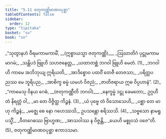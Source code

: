 ```yaml
---
title: "5.11 ဇတုကဏ္ဏိမာဏဝပုစ္ဆာ"
tableOfContents: false
sidebar:
  order: 12
type: "tipitaka"
basket: "su"
book: "sn"
---
```



<DynamicBreadcrumb />

<Division number="1103" book="sn" e="ch" v="18" p="444">

<Paragraph number="1299" type="verses" book="sn">
_“သုတွာနဟံ ဝီရမကာမကာမိံ, __(ဣစ္စာယသ္မာ ဇတုကဏ္ဏိ)___  
_ဩဃာတိဂံ ပုဋ္ဌုမကာမမာဂမံ;_  
_သန္တိပဒံ ဗြူဟိ သဟဇနေတ္တ,_  
_ယထာတစ္ဆံ ဘဂဝါ ဗြူဟိ မေတံ. (1)_  

</Paragraph>

</Division>
<Division number="1104" book="sn" e="ch" v="18" p="445">

<Paragraph number="1300" type="verses" book="sn">
_ဘဂဝါ ဟိ ကာမေ အဘိဘုယျ ဣရိယတိ,_  
_အာဒိစ္စောဝ ပထဝိံ တေဇီ တေဇသာ;_  
_ပရိတ္တပညဿ မေ ဘူရိပည,_  
_အာစိက္ခ ဓမ္မံ ယမဟံ ဝိဇညံ;_  
_ဇာတိဇရာယ ဣဓ ဝိပ္ပဟာနံ”. (2)_  

</Paragraph>

</Division>
<Division number="1105" book="sn" e="ch" v="18" p="445">

<Paragraph number="1301" type="verses" book="sn">
_“ကာမေသု ဝိနယ ဂေဓံ, __(ဇတုကဏ္ဏီတိ ဘဂဝါ)___  
_နေက္ခမ္မံ ဒဋ္ဌု ခေမတော;_  
ဥဂ္ဂဟီတံ နိရတ္တံ ဝါ,_  
_မာ တေ ဝိဇ္ဇိတ္ထ ကိဉ္စနံ. (3)_  

</Paragraph>

</Division>
<Division number="1106" book="sn" e="ch" v="18" p="445">

<Paragraph number="1302" type="verses" book="sn">
_ယံ ပုဗ္ဗေ တံ ဝိသောသေဟိ,_  
_ပစ္ဆာ တေ မာဟု ကိဉ္စနံ;_  
_မဇ္ဈေ စေ နော ဂဟေဿသိ,_  
ဥပသန္တော စရိဿသိ. (4)_  

</Paragraph>

</Division>
<Division number="1107" book="sn" e="ch" v="18" p="445">

<Paragraph number="1303" type="verses" book="sn">
_သဗ္ဗသော နာမရူပသ္မိံ,_  
_ဝီတဂေဓဿ ဗြာဟ္မဏ;_  
_အာသဝါဿ န ဝိဇ္ဇန္တိ,_  
_ယေဟိ မစ္စုဝသံ ဝဇေ”တိ. (5)_  


</Paragraph>
</Division>

<Paragraph number="1304" type="center" book="sn">
ဇတုကဏ္ဏိမာဏဝပုစ္ဆာ ဧကာဒသမာ.
</Paragraph>